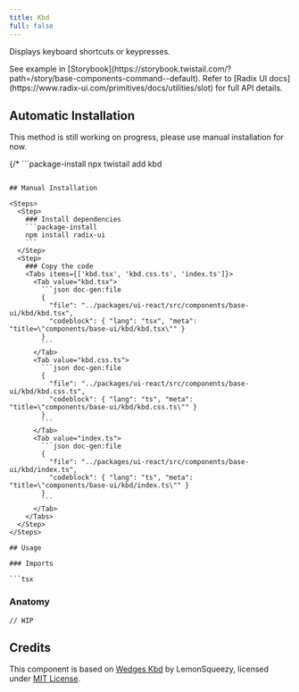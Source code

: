 ```yaml
---
title: Kbd
full: false
---
```


Displays keyboard shortcuts or keypresses.

<Callout type='info'>
  See example in [Storybook](https://storybook.twistail.com/?path=/story/base-components-command--default).
  Refer to [Radix UI docs](https://www.radix-ui.com/primitives/docs/utilities/slot) for full API details.
</Callout>

## Automatic Installation

<Callout type='warn'>
  This method is still working on progress, please use manual installation for now.
</Callout>

{/* ```package-install
npx twistail add kbd
``` */}

## Manual Installation

<Steps>
  <Step>
    ### Install dependencies
    ```package-install
    npm install radix-ui
    ```
  </Step>
  <Step>
    ### Copy the code
    <Tabs items={['kbd.tsx', 'kbd.css.ts', 'index.ts']}>
      <Tab value="kbd.tsx">
        ```json doc-gen:file
        {
          "file": "../packages/ui-react/src/components/base-ui/kbd/kbd.tsx",
          "codeblock": { "lang": "tsx", "meta": "title=\"components/base-ui/kbd/kbd.tsx\"" }
        }
        ```
      </Tab>
      <Tab value="kbd.css.ts">
        ```json doc-gen:file
        {
          "file": "../packages/ui-react/src/components/base-ui/kbd/kbd.css.ts",
          "codeblock": { "lang": "ts", "meta": "title=\"components/base-ui/kbd/kbd.css.ts\"" }
        }
        ```
      </Tab>
      <Tab value="index.ts">
        ```json doc-gen:file
        {
          "file": "../packages/ui-react/src/components/base-ui/kbd/index.ts",
          "codeblock": { "lang": "ts", "meta": "title=\"components/base-ui/kbd/index.ts\"" }
        }
        ```
      </Tab>
    </Tabs>
  </Step>
</Steps>

## Usage

### Imports

```tsx
```

### Anatomy

```tsx
// WIP
```

## Credits

This component is based on [Wedges Kbd](https://github.com/lmsqueezy/wedges/tree/main/packages/wedges/src/components/Kbd)
by LemonSqueezy, licensed under [MIT License](https://github.com/lmsqueezy/wedges/blob/main/LICENSE).
